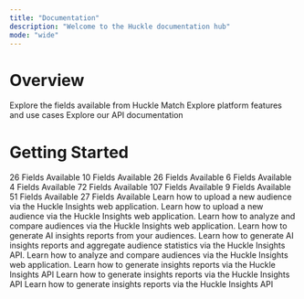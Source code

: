 ```yaml
---
title: "Documentation"
description: "Welcome to the Huckle documentation hub"
mode: "wide"
---
```


# Overview

<Columns cols={3}>
  <Card title="Data Dictionary" icon="book-atlas" href="/dicts/data-dictionary">
    Explore the fields available from Huckle Match
  </Card>
  <Card title="User Guides" icon="arrow-progress" href="/user-guides/user-guid-index">
    Explore platform features and use cases
  </Card>
  <Card title="API Reference" icon="webhook" href="/api-reference/introduction">
    Explore our API documentation
  </Card>
</Columns>


# Getting Started

<Steps>
  <Step title="Explore Our Data" titleSize="h2">
    <Columns cols={2}>
      <Card title="Individual / Address" icon="person" href="/dicts/primary-fields">
        26 Fields Available
      </Card>
      <Card title="Geographic" icon="globe" href="/dicts/geographic-fields">
        10 Fields Available
      </Card>
      <Card title="Household Demographics" icon="people-roof" href="/dicts/household-fields">
        26 Fields Available
      </Card>
      <Card title="Telephone" icon="phone" href="/dicts/telephone-fields">
        6 Fields Available
      </Card>
      <Card title="Real Estate" icon="house" href="/dicts/real-estate-fields">
        4 Fields Available
      </Card>
      <Card title="MarketShare Demographics" icon="basket-shopping" href="/dicts/market-share-fields">
        72 Fields Available
      </Card>
      <Card title="Consumer Passions Index" icon="magnifying-glass-dollar" href="/dicts/consumer-passions-fields">
        107 Fields Available
      </Card>
      <Card title="Connex Clusters" icon="chart-network" href="/dicts/connex-cluster-fields">
        9 Fields Available
      </Card>
      <Card title="Connex Targets" icon="bullseye-pointer" href="/dicts/connex-target-fields">
        51 Fields Available
      </Card>
      <Card title="Census Demographics" icon="people-group" href="/dicts/census-fields">
        27 Fields Available
      </Card>
    </Columns>
  </Step>
  <Step title="Import Your Audiences" titleSize="h2">
    <Card title="Upload a File" icon="upload" horizontal="false" href="/dicts/">
      Learn how to upload a new audience via the Huckle Insights web application.
    </Card>
    <Card title="Integrate Via API" icon="cloud" horizontal="false" href="/dicts/">
      Learn how to upload a new audience via the Huckle Insights web application.
    </Card>
  </Step>
  <Step title="Analyze Results" icon="magnifying-glass" titleSize="h2">
    <Card title="Huckle Reports" icon="globe-pointer" horizontal="false" href="/dicts/">
      Learn how to analyze and compare audiences via the Huckle Insights web application.
    </Card>
    <Card title="AI Insights" icon="globe-pointer" horizontal="false" href="/dicts/">
      Learn how to generate AI insights reports from your audiences.
    </Card>
    <Card title="API Guide" icon="webhook" horizontal="false" href="/dicts/">
      Learn how to generate AI insights reports and aggregate audience statistics via the Huckle Insights API.
    </Card>
  </Step>
  <Step title="Discover Use Cases" titleSize="h2">
    <Card title="Targeted Advertising" icon="globe-pointer" horizontal="false" href="/dicts/">
      Learn how to analyze and compare audiences via the Huckle Insights web application.
    </Card>
    <Card title="Marketing Persona Development" icon="webhook" horizontal="false" href="/dicts/">
      Learn how to generate insights reports via the Huckle Insights API
    </Card>
    <Card title="Audience Insights" icon="webhook" horizontal="false" href="/dicts/">
      Learn how to generate insights reports via the Huckle Insights API
    </Card>
    <Card title="AI / Machine Learning" icon="webhook" horizontal="false" href="/dicts/">
      Learn how to generate insights reports via the Huckle Insights API
    </Card>
  </Step>
  <Step title="New Step">
    
  </Step>
</Steps>